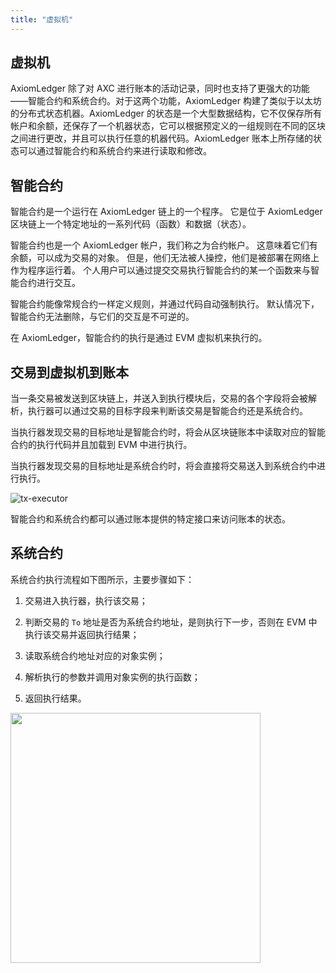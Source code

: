 ```yaml
---
title: "虚拟机"
---
```


## 虚拟机

AxiomLedger 除了对 AXC 进行账本的活动记录，同时也支持了更强大的功能——智能合约和系统合约。对于这两个功能，AxiomLedger 构建了类似于以太坊的分布式状态机器。AxiomLedger 的状态是一个大型数据结构，它不仅保存所有帐户和余额，还保存了一个机器状态，它可以根据预定义的一组规则在不同的区块之间进行更改，并且可以执行任意的机器代码。AxiomLedger 账本上所存储的状态可以通过智能合约和系统合约来进行读取和修改。

## 智能合约

智能合约是一个运行在 AxiomLedger 链上的一个程序。 它是位于 AxiomLedger 区块链上一个特定地址的一系列代码（函数）和数据（状态）。

智能合约也是一个 AxiomLedger 帐户，我们称之为合约帐户。 这意味着它们有余额，可以成为交易的对象。 但是，他们无法被人操控，他们是被部署在网络上作为程序运行着。 个人用户可以通过提交交易执行智能合约的某一个函数来与智能合约进行交互。

智能合约能像常规合约一样定义规则，并通过代码自动强制执行。 默认情况下，智能合约无法删除，与它们的交互是不可逆的。

在 AxiomLedger，智能合约的执行是通过 EVM 虚拟机来执行的。

## 交易到虚拟机到账本

当一条交易被发送到区块链上，并送入到执行模块后，交易的各个字段将会被解析，执行器可以通过交易的目标字段来判断该交易是智能合约还是系统合约。

当执行器发现交易的目标地址是智能合约时，将会从区块链账本中读取对应的智能合约的执行代码并且加载到 EVM 中进行执行。

当执行器发现交易的目标地址是系统合约时，将会直接将交易送入到系统合约中进行执行。

![tx-executor](/zh/images/tx_exe.png)

智能合约和系统合约都可以通过账本提供的特定接口来访问账本的状态。

## 系统合约

系统合约执行流程如下图所示，主要步骤如下：

1. 交易进入执行器，执行该交易；

2. 判断交易的 `To` 地址是否为系统合约地址，是则执行下一步，否则在 EVM 中执行该交易并返回执行结果；

3. 读取系统合约地址对应的对象实例；

4. 解析执行的参数并调用对象实例的执行函数；

5. 返回执行结果。

<img src="/zh/images/vm_system_contract.png" width="400" />
